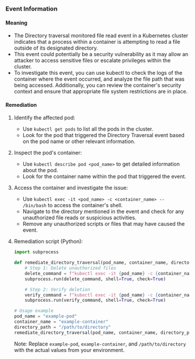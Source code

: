 
### Event Information

#### Meaning

- The Directory traversal monitored file read event in a Kubernetes cluster indicates that a process within a container is attempting to read a file outside of its designated directory.
- This event could potentially be a security vulnerability as it may allow an attacker to access sensitive files or escalate privileges within the cluster.
- To investigate this event, you can use kubectl to check the logs of the container where the event occurred, and analyze the file path that was being accessed. Additionally, you can review the container's security context and ensure that appropriate file system restrictions are in place.

#### Remediation

1. Identify the affected pod:
   - Use `kubectl get pods` to list all the pods in the cluster.
   - Look for the pod that triggered the Directory Traversal event based on the pod name or other relevant information.

2. Inspect the pod's container:
   - Use `kubectl describe pod <pod_name>` to get detailed information about the pod.
   - Look for the container name within the pod that triggered the event.

3. Access the container and investigate the issue:
   - Use `kubectl exec -it <pod_name> -c <container_name> -- /bin/bash` to access the container's shell.
   - Navigate to the directory mentioned in the event and check for any unauthorized file reads or suspicious activities.
   - Remove any unauthorized scripts or files that may have caused the event.

4. Remediation script (Python):
   ```python
   import subprocess

   def remediate_directory_traversal(pod_name, container_name, directory_path):
       # Step 1: Delete unauthorized files
       delete_command = f"kubectl exec -it {pod_name} -c {container_name} -- /bin/bash -c 'rm -rf {directory_path}/*'"
       subprocess.run(delete_command, shell=True, check=True)

       # Step 2: Verify deletion
       verify_command = f"kubectl exec -it {pod_name} -c {container_name} -- /bin/bash -c 'ls {directory_path}'"
       subprocess.run(verify_command, shell=True, check=True)

   # Usage example
   pod_name = "example-pod"
   container_name = "example-container"
   directory_path = "/path/to/directory"
   remediate_directory_traversal(pod_name, container_name, directory_path)
   ```
   Note: Replace `example-pod`, `example-container`, and `/path/to/directory` with the actual values from your environment.

